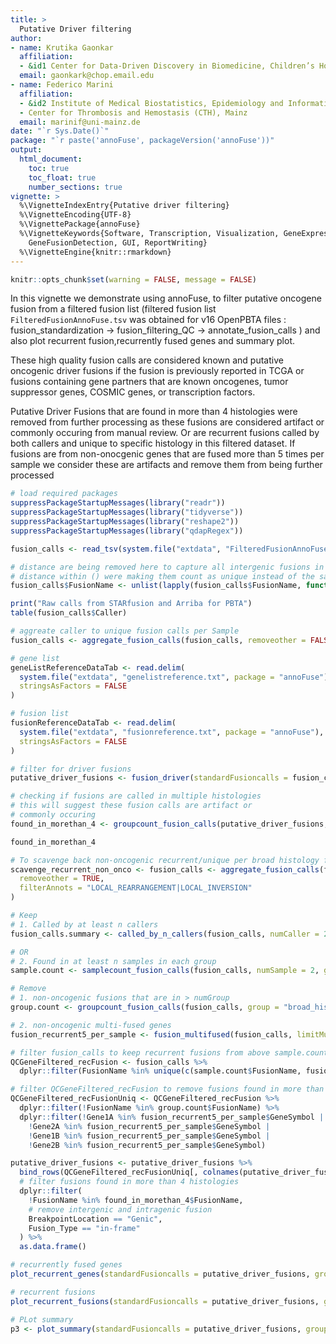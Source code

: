 ```yaml
---
title: >
  Putative Driver filtering
author:
- name: Krutika Gaonkar
  affiliation: 
  - &id1 Center for Data-Driven Discovery in Biomedicine, Children’s Hospital of Philadelphia, USA
  email: gaonkark@chop.email.edu
- name: Federico Marini
  affiliation: 
  - &id2 Institute of Medical Biostatistics, Epidemiology and Informatics (IMBEI), Mainz
  - Center for Thrombosis and Hemostasis (CTH), Mainz
  email: marinif@uni-mainz.de
date: "`r Sys.Date()`"
package: "`r paste('annoFuse', packageVersion('annoFuse'))"
output: 
  html_document:
    toc: true
    toc_float: true
    number_sections: true
vignette: >
  %\VignetteIndexEntry{Putative driver filtering}
  %\VignetteEncoding{UTF-8}  
  %\VignettePackage{annoFuse}
  %\VignetteKeywords{Software, Transcription, Visualization, GeneExpression, Annotation,
    GeneFusionDetection, GUI, ReportWriting}
  %\VignetteEngine{knitr::rmarkdown}
---
```


```r
knitr::opts_chunk$set(warning = FALSE, message = FALSE)
```


In this vignette we demonstrate using annoFuse, to filter putative oncogene fusion from a filtered fusion list (filtered fusion list `FilteredFusionAnnoFuse.tsv` was obtained for v16 OpenPBTA files : fusion_standardization -> fusion_filtering_QC -> annotate_fusion_calls ) and also plot recurrent fusion,recurrently fused genes and summary plot.

These high quality fusion calls are considered known and putative oncogenic driver fusions if the fusion is previously reported in TCGA or fusions containing gene partners that are known oncogenes, tumor suppressor genes, COSMIC genes, or transcription factors. 

Putative Driver Fusions that are found in more than 4 histologies were removed from further processing as these fusions are considered artifact or commonly occuring from manual review.
Or are recurrent fusions called by both callers and unique to specific histology in this filtered dataset. If fusions are from non-onocgenic genes that are fused more than 5 times per sample we consider these are artifacts and remove them from being further processed  



```r
# load required packages
suppressPackageStartupMessages(library("readr"))
suppressPackageStartupMessages(library("tidyverse"))
suppressPackageStartupMessages(library("reshape2"))
suppressPackageStartupMessages(library("qdapRegex"))

fusion_calls <- read_tsv(system.file("extdata", "FilteredFusionAnnoFuse.tsv", package = "annoFuse"))

# distance are being removed here to capture all intergenic fusions in count
# distance within () were making them count as unique instead of the same fusion
fusion_calls$FusionName <- unlist(lapply(fusion_calls$FusionName, function(x) rm_between(x, "(", ")", extract = F)))

print("Raw calls from STARfusion and Arriba for PBTA")
table(fusion_calls$Caller)
```


```r
# aggreate caller to unique fusion calls per Sample
fusion_calls <- aggregate_fusion_calls(fusion_calls, removeother = FALSE)

# gene list
geneListReferenceDataTab <- read.delim(
  system.file("extdata", "genelistreference.txt", package = "annoFuse"),
  stringsAsFactors = FALSE
)

# fusion list
fusionReferenceDataTab <- read.delim(
  system.file("extdata", "fusionreference.txt", package = "annoFuse"),
  stringsAsFactors = FALSE
)

# filter for driver fusions
putative_driver_fusions <- fusion_driver(standardFusioncalls = fusion_calls, annotated = TRUE, geneListReferenceDataTab = geneListReferenceDataTab, fusionReferenceDataTab = fusionReferenceDataTab)
```


```r

# checking if fusions are called in multiple histologies
# this will suggest these fusion calls are artifact or
# commonly occuring
found_in_morethan_4 <- groupcount_fusion_calls(putative_driver_fusions, group = "broad_histology", numGroup = 4) %>% arrange(desc(group.ct))

found_in_morethan_4
```

```r
# To scavenge back non-oncogenic recurrent/unique per broad histology fusions
scavenge_recurrent_non_onco <- fusion_calls <- aggregate_fusion_calls(fusion_calls,
  removeother = TRUE,
  filterAnnots = "LOCAL_REARRANGEMENT|LOCAL_INVERSION"
)

# Keep
# 1. Called by at least n callers
fusion_calls.summary <- called_by_n_callers(fusion_calls, numCaller = 2)

# OR
# 2. Found in at least n samples in each group
sample.count <- samplecount_fusion_calls(fusion_calls, numSample = 2, group = "broad_histology")

# Remove
# 1. non-oncogenic fusions that are in > numGroup
group.count <- groupcount_fusion_calls(fusion_calls, group = "broad_histology", numGroup = 1)

# 2. non-oncogenic multi-fused genes
fusion_recurrent5_per_sample <- fusion_multifused(fusion_calls, limitMultiFused = 5)

# filter fusion_calls to keep recurrent fusions from above sample.count and fusion_calls.summary
QCGeneFiltered_recFusion <- fusion_calls %>%
  dplyr::filter(FusionName %in% unique(c(sample.count$FusionName, fusion_calls.summary$FusionName)))

# filter QCGeneFiltered_recFusion to remove fusions found in more than 1 group and multifused gene per samples
QCGeneFiltered_recFusionUniq <- QCGeneFiltered_recFusion %>%
  dplyr::filter(!FusionName %in% group.count$FusionName) %>%
  dplyr::filter(!Gene1A %in% fusion_recurrent5_per_sample$GeneSymbol |
    !Gene2A %in% fusion_recurrent5_per_sample$GeneSymbol |
    !Gene1B %in% fusion_recurrent5_per_sample$GeneSymbol |
    !Gene2B %in% fusion_recurrent5_per_sample$GeneSymbol)
```


```r
putative_driver_fusions <- putative_driver_fusions %>%
  bind_rows(QCGeneFiltered_recFusionUniq[, colnames(putative_driver_fusions)]) %>%
  # filter fusions found in more than 4 histologies
  dplyr::filter(
    !FusionName %in% found_in_morethan_4$FusionName,
    # remove intergenic and intragenic fusion
    BreakpointLocation == "Genic",
    Fusion_Type == "in-frame"
  ) %>%
  as.data.frame()
```


```r
# recurrently fused genes
plot_recurrent_genes(standardFusioncalls = putative_driver_fusions, groupby = "broad_histology", countID = "Kids_First_Participant_ID", plotn = 20)
```


```r
# recurrent fusions
plot_recurrent_fusions(standardFusioncalls = putative_driver_fusions, groupby = "broad_histology", countID = "Kids_First_Participant_ID", plotn = 20)
```


```r
# PLot summary
p3 <- plot_summary(standardFusioncalls = putative_driver_fusions, groupby = "broad_histology", outputpdffile = "Summary.pdf")
```


